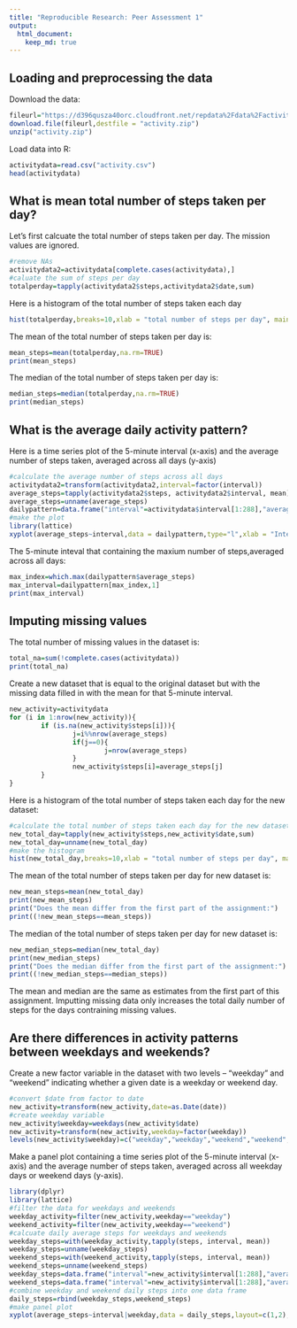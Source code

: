 ```yaml
---
title: "Reproducible Research: Peer Assessment 1"
output: 
  html_document:
    keep_md: true
---
```



## Loading and preprocessing the data

Download the data:
```r
fileurl="https://d396qusza40orc.cloudfront.net/repdata%2Fdata%2Factivity.zip"
download.file(fileurl,destfile = "activity.zip")
unzip("activity.zip")
```

Load data into R:
```r
activitydata=read.csv("activity.csv")
head(activitydata)
```

## What is mean total number of steps taken per day?

Let's first calcuate the total number of steps taken per day. 
The mission values are ignored.
```r
#remove NAs
activitydata2=activitydata[complete.cases(activitydata),]
#caluate the sum of steps per day
totalperday=tapply(activitydata2$steps,activitydata2$date,sum)
```

Here is a histogram of the total number of steps taken each day
```r
hist(totalperday,breaks=10,xlab = "total number of steps per day", main = "Total number of steps per day")
```

The mean of the total number of steps taken per day is:
```r
mean_steps=mean(totalperday,na.rm=TRUE)
print(mean_steps)
```

The median of the total number of steps taken per day is:
```r
median_steps=median(totalperday,na.rm=TRUE)
print(median_steps)
```

## What is the average daily activity pattern?

Here is a time series plot of the 5-minute interval (x-axis) and the average number of steps taken, averaged across all days (y-axis)
```r
#calculate the average number of steps across all days
activitydata2=transform(activitydata2,interval=factor(interval)) 
average_steps=tapply(activitydata2$steps, activitydata2$interval, mean)
average_steps=unname(average_steps)
dailypattern=data.frame("interval"=activitydata$interval[1:288],"average_steps"=average_steps)
#make the plot
library(lattice)
xyplot(average_steps~interval,data = dailypattern,type="l",xlab = "Interval",ylab ="Number of steps")
```

The 5-minute inteval that containing the maxium number of steps,averaged across all days:
```r
max_index=which.max(dailypattern$average_steps)
max_interval=dailypattern[max_index,1]
print(max_interval)
```

## Imputing missing values

The total number of missing values in the dataset is:
```r
total_na=sum(!complete.cases(activitydata))
print(total_na)
```

Create a new dataset that is equal to the original dataset but with the missing data filled in with the mean for that 5-minute interval.
```r
new_activity=activitydata
for (i in 1:nrow(new_activity)){
        if (is.na(new_activity$steps[i])){
                j=i%%nrow(average_steps)
                if(j==0){
                        j=nrow(average_steps)
                }
                new_activity$steps[i]=average_steps[j]
        }
}
```

Here is a histogram of the total number of steps taken each day for the new dataset:
```r
#calculate the total number of steps taken each day for the new dataset
new_total_day=tapply(new_activity$steps,new_activity$date,sum)
new_total_day=unname(new_total_day)
#make the histogram
hist(new_total_day,breaks=10,xlab = "total number of steps per day", main = "Total number of steps per day")
```
The mean of the total number of steps taken per day for new dataset is:
```r
new_mean_steps=mean(new_total_day)
print(new_mean_steps)
print("Does the mean differ from the first part of the assignment:") 
print((!new_mean_steps==mean_steps))
```

The median of the total number of steps taken per day for new dataset is:
```r
new_median_steps=median(new_total_day)
print(new_median_steps)
print("Does the median differ from the first part of the assignment:") 
print((!new_median_steps==median_steps))
```
The mean and median are the same as estimates from the first part of this assignment.
Imputting missing data only increases the total daily number of steps for the days contraining missing values.

## Are there differences in activity patterns between weekdays and weekends?

Create a new factor variable in the dataset with two levels – “weekday” and “weekend” indicating whether a given date is a weekday or weekend day.
```r
#convert $date from factor to date
new_activity=transform(new_activity,date=as.Date(date)) 
#create weekday variable
new_activity$weekday=weekdays(new_activity$date)
new_activity=transform(new_activity,weekday=factor(weekday))
levels(new_activity$weekday)=c("weekday","weekday","weekend","weekend","weekday","weekday","weekday")
```

Make a panel plot containing a time series plot of the 5-minute interval (x-axis) and the average number of steps taken, averaged across all weekday days or weekend days (y-axis). 
```r
library(dplyr)
library(lattice)
#filter the data for weekdays and weekends
weekday_activity=filter(new_activity,weekday=="weekday")
weekend_activity=filter(new_activity,weekday=="weekend")
#calcuate daily average steps for weekdays and weekends
weekday_steps=with(weekday_activity,tapply(steps, interval, mean))
weekday_steps=unname(weekday_steps)
weekend_steps=with(weekend_activity,tapply(steps, interval, mean))
weekend_steps=unname(weekend_steps)
weekday_steps=data.frame("interval"=new_activity$interval[1:288],"average_steps"=weekday_steps,"weekday"=factor("weekday"))
weekend_steps=data.frame("interval"=new_activity$interval[1:288],"average_steps"=weekend_steps,"weekday"=factor("weekend"))
#combine weekday and weekend daily steps into one data frame
daily_steps=rbind(weekday_steps,weekend_steps)
#make panel plot
xyplot(average_steps~interval|weekday,data = daily_steps,layout=c(1,2),xlab = "Interval",ylab = "Number of steps",type="l")
```